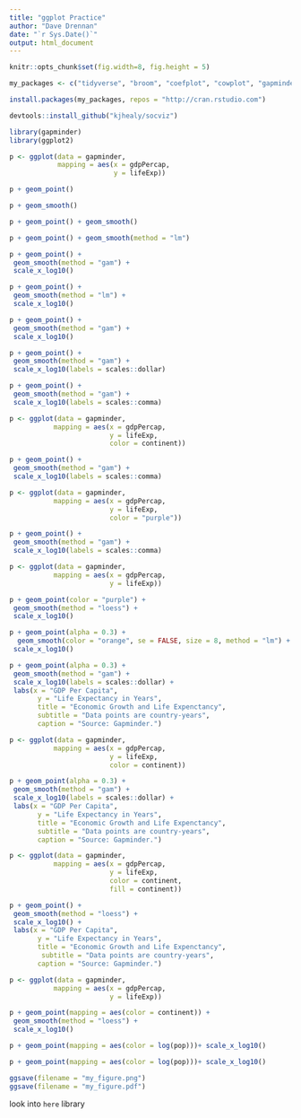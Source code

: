 ```yaml
---
title: "ggplot Practice"
author: "Dave Drennan"
date: "`r Sys.Date()`"
output: html_document
---
```


```r
knitr::opts_chunk$set(fig.width=8, fig.height = 5)
```

```r

my_packages <- c("tidyverse", "broom", "coefplot", "cowplot", "gapminder", "GGally", "ggrepel", "ggridges", "gridExtra", "here", "interplot", "margins", "maps", "mapproj", "mapdata", "MASS", "quantreg", "rlang", "scales", "survey", "srvyr", "viridis", "viridisLite", "devtools")

install.packages(my_packages, repos = "http://cran.rstudio.com")

devtools::install_github("kjhealy/socviz")

```

```r
library(gapminder)
library(ggplot2)

p <- ggplot(data = gapminder,
            mapping = aes(x = gdpPercap,
                          y = lifeExp))

```

```r
p + geom_point()
```

```r
p + geom_smooth()
```

```r
p + geom_point() + geom_smooth()
```

```r
p + geom_point() + geom_smooth(method = "lm")
```

```r
p + geom_point() + 
 geom_smooth(method = "gam") +
 scale_x_log10()
```

```r
p + geom_point() + 
 geom_smooth(method = "lm") +
 scale_x_log10()
```

```r
p + geom_point() + 
 geom_smooth(method = "gam") +
 scale_x_log10()
```

```r
p + geom_point() + 
 geom_smooth(method = "gam") +
 scale_x_log10(labels = scales::dollar)
```

```r
p + geom_point() + 
 geom_smooth(method = "gam") +
 scale_x_log10(labels = scales::comma)
```

```r
p <- ggplot(data = gapminder,
           mapping = aes(x = gdpPercap,
                         y = lifeExp,
                         color = continent))

p + geom_point() + 
 geom_smooth(method = "gam") +
 scale_x_log10(labels = scales::comma)
```

```r
p <- ggplot(data = gapminder,
           mapping = aes(x = gdpPercap,
                         y = lifeExp,
                         color = "purple"))

p + geom_point() + 
 geom_smooth(method = "gam") +
 scale_x_log10(labels = scales::comma)
```

```r
p <- ggplot(data = gapminder,
           mapping = aes(x = gdpPercap,
                         y = lifeExp))

p + geom_point(color = "purple") + 
 geom_smooth(method = "loess") +
 scale_x_log10()
```

```r
p + geom_point(alpha = 0.3) + 
  geom_smooth(color = "orange", se = FALSE, size = 8, method = "lm") +
 scale_x_log10()
```

```r
p + geom_point(alpha = 0.3) + 
 geom_smooth(method = "gam") +
 scale_x_log10(labels = scales::dollar) + 
 labs(x = "GDP Per Capita", 
       y = "Life Expectancy in Years", 
       title = "Economic Growth and Life Expenctancy",
       subtitle = "Data points are country-years",
       caption = "Source: Gapminder.")
```

```r
p <- ggplot(data = gapminder,
           mapping = aes(x = gdpPercap,
                         y = lifeExp,
                         color = continent))

p + geom_point(alpha = 0.3) + 
 geom_smooth(method = "gam") +
 scale_x_log10(labels = scales::dollar) + 
 labs(x = "GDP Per Capita", 
       y = "Life Expectancy in Years", 
       title = "Economic Growth and Life Expenctancy",
       subtitle = "Data points are country-years",
       caption = "Source: Gapminder.")
```

```r
p <- ggplot(data = gapminder,
           mapping = aes(x = gdpPercap,
                         y = lifeExp,
                         color = continent,
                         fill = continent))

p + geom_point() + 
 geom_smooth(method = "loess") +
 scale_x_log10() + 
 labs(x = "GDP Per Capita", 
       y = "Life Expectancy in Years", 
       title = "Economic Growth and Life Expenctancy",
        subtitle = "Data points are country-years",
       caption = "Source: Gapminder.")
```

```r
p <- ggplot(data = gapminder,
           mapping = aes(x = gdpPercap,
                         y = lifeExp))

p + geom_point(mapping = aes(color = continent)) + 
 geom_smooth(method = "loess") +
 scale_x_log10()
```

```r
p + geom_point(mapping = aes(color = log(pop)))+ scale_x_log10()
```

```r
p + geom_point(mapping = aes(color = log(pop)))+ scale_x_log10()

ggsave(filename = "my_figure.png")
ggsave(filename = "my_figure.pdf")

```
look into `here` library
